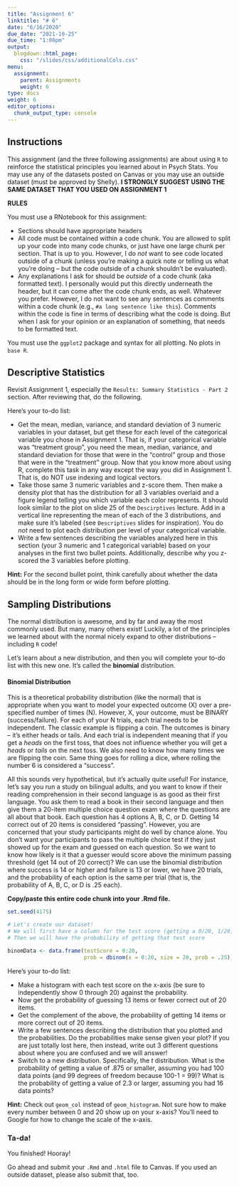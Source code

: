 ```yaml
---
title: "Assignment 6"
linktitle: "# 6"
date: "6/16/2020"
due_date: "2021-10-25"
due_time: "1:00pm"
output:
  blogdown::html_page:
    css: "/slides/css/additionalCols.css"
menu:
  assignment:
    parent: Assignments
    weight: 6
type: docs
weight: 6
editor_options: 
  chunk_output_type: console
---
```


## Instructions

This assignment (and the three following assignments) are about using `R` to reinforce the statistical principles you learned about in Psych Stats. You may use any of the datasets posted on Canvas or you may use an outside dataset (must be approved by Shelly). **I STRONGLY SUGGEST USING THE SAME DATASET THAT YOU USED ON ASSIGNMENT 1**

:::note
**RULES**

You must use a RNotebook for this assignment:

- Sections should have appropriate headers
- All code must be contained within a code chunk. You are allowed to split up your code into many code chunks, or just have one large chunk per section. That is up to you. However, I do _not_ want to see code located outside of a chunk (unless you're making a quick note or telling us what you're doing -- but the code outside of a chunk shouldn't be evaluated). 
- Any explanations I ask for should be *outside* of a code chunk (aka formatted text). I personally would put this directly underneath the header, but it can come after the code chunk ends, as well. Whatever you prefer. However, I do not want to see any sentences as comments within a code chunk (e.g., `#a long sentence like this`). Comments within the code is fine in terms of describing what the code is doing. But when I ask for your opinion or an explanation of something, that needs to be formatted text. 

You must use the `ggplot2` package and syntax for all plotting. No plots in `base R`.
:::

## Descriptive Statistics

Revisit Assignment 1, especially the `Results: Summary Statistics - Part 2` section. After reviewing that, do the following. 

:::list
Here's your to-do list:

- Get the mean, median, variance, and standard deviation of 3 numeric variables in your dataset, but get these for each level of the categorical variable you chose in Assignment 1. That is, if your categorical variable was "treatment group", you need the mean, median, variance, and standard deviation for those that were in the "control" group and those that were in the "treatment" group. Now that you know more about using R, complete this task in any way except the way you did in Assignment 1. That is, do NOT use indexing and logical vectors.
- Take those same 3 numeric variables and z-score them. Then make a density plot that has the distribution for all 3 variables overlaid and a figure legend telling you which variable each color represents. It should look similar to the plot on slide 25 of the `Descirptives` lecture. Add in a vertical line representing the mean of each of the 3 distributions, and make sure it's labeled (see `Descriptives` slides for inspiration). You do *not* need to plot each distribution per level of your categorical variable. 
- Write a few sentences describing the variables analyzed here in this section (your 3 numeric and 1 categorical variable) based on your analyses in the first two bullet points. Additionally, describe why you z-scored the 3 variables before plotting. 
:::

**Hint:** For the second bullet point, think carefully about whether the data should be in the long form or wide form before plotting.

## Sampling Distributions

The normal distribution is awesome, and by far and away the most commonly used. But many, many others exist! Luckily, a lot of the principles we learned about with the normal nicely expand to other distributions -- including `R` code!

Let's learn about a new distribution, and then you will complete your to-do list with this new one. It's called the **binomial** distribution.

#### Binomial Distribution

This is a theoretical probability distribution (like the normal) that is appropriate when you want to model your expected outcome (X) over a pre-specified number of times (N). However, X, your outcome, must be BINARY (success/failure). For each of your N trials, each trial needs to be independent. The classic example is flipping a coin. The outcomes is binary -- it's either heads or tails. And each trial is independent meaning that if you get a *heads* on the first toss, that does not influence whether you will get a *heads* or *tails* on the next toss. We also need to know how many times we are flipping the coin. Same thing goes for rolling a dice, where rolling the number 6 is considered a "success".

All this sounds very hypothetical, but it's actually quite useful! For instance, let's say you run a study on bilingual adults, and you want to know if their reading comprehension in their second language is as good as their first language. You ask them to read a book in their second language and then give them a 20-item multiple choice question exam where the questions are all about that book. Each question has 4 options A, B, C, or D. Getting 14 correct out of 20 items is considered "passing". However, you are concerned that your study participants might do well by chance alone. You don't want your participants to pass the multiple choice test if they just showed up for the exam and guessed on each question. So we want to know how likely is it that a guesser would score above the minimum passing threshold (get 14 out of 20 correct)? We can use the binomial distribution where success is 14 or higher and failure is 13 or lower, we have 20 trials, and the probability of each option is the same per trial (that is, the probability of A, B, C, or D is .25 each).

**Copy/paste this entire code chunk into your .Rmd file.**

```r
set.seed(4175)

# Let's create our dataset!
# We will first have a column for the test score (getting a 0/20, 1/20, 2/20 etc.)
# Then we will have the probability of getting that test score

binomData <- data.frame(testScore = 0:20,
                        prob = dbinom(x = 0:20, size = 20, prob = .25))

```

:::list
Here's your to-do list:

- Make a histogram with each test score on the x-axis (be sure to independently show 0 through 20) against the probability. 
- Now get the probability of guessing 13 items or fewer correct out of 20 items.
- Get the complement of the above, the probability of getting 14 items or more correct out of 20 items. 
- Write a few sentences describing the distribution that you plotted and the probabilities. Do the probabilities make sense given your plot? If you are just totally lost here, then instead, write out 3 different questions about where you are confused and we will answer!
- Switch to a new distribution. Specifically, the $t$ distribution. What is the probability of getting a value of .875 or smaller, assuming you had 100 data points (and 99 degrees of freedom because 100-1 = 99)? What is the probability of getting a value of 2.3 or larger, assuming you had 16 data points? 
:::

**Hint:** Check out `geom_col` instead of `geom_histogram`. Not sure how to make every number between 0 and 20 show up on your x-axis? You'll need to Google for how to change the scale of the x-axis.

### Ta-da!
You finished! Hooray!

Go ahead and submit your `.Rmd` and `.html` file to Canvas. If you used an outside dataset, please also submit that, too.
